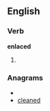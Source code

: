 
==English==

===Verb===
'''enlaced'''

# {{past of|[[enlace]]}}

===Anagrams===
* {{alphagram|acdeeln}}
* [[cleaned#English|cleaned]]